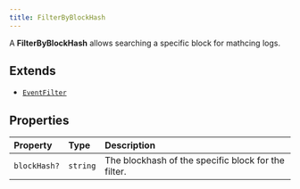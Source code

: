 ```yaml
---
title: FilterByBlockHash
---
```


A **FilterByBlockHash** allows searching a specific block for mathcing logs.

## Extends

- [`EventFilter`](/content/interfaces/EventFilter)

## Properties

| Property | Type | Description |
| :------ | :------ | :------ |
| `blockHash?` | `string` | The blockhash of the specific block for the filter. |

